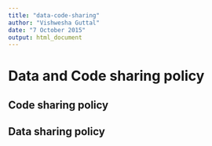 ```yaml
---
title: "data-code-sharing"
author: "Vishwesha Guttal"
date: "7 October 2015"
output: html_document
---
```


# Data and Code sharing policy

## Code sharing policy

## Data sharing policy